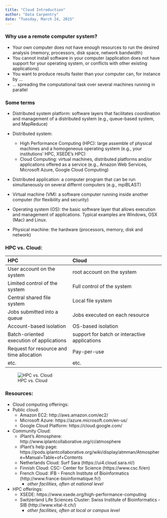 ```yaml
---
title: "Cloud Introduction"
author: "Data Carpentry"
date: "Tuesday, March 24, 2015"
---
```


### Why use a remote computer system?

 * Your own computer does not have enough resources to run the desired analysis (memory, processors, disk space, network bandwidth)
 * You cannot install software in your computer (application does not have support for your operating system, or conflicts with other existing applications)
 * You want to produce results faster than your computer can, for instance by ...
 * ... spreading the computational task over several machines running in parallel

### Some terms

 * Distributed system platform: software layers that facilitates coordination and management of a distributed system (e.g., queue-based system, and MapReduce)
 * Distributed system:
   * High Performance Computing (HPC): large assemble of physical machines and a homogeneous operating system (e.g., your institutions' HPC, XSEDE's HPC)
   * Cloud Computing: virtual machines, distributed platforms and/or applications offered as a service (e.g., Amazon Web Services, Microsoft Azure, Google Cloud Computing)
 * Distributed application: a computer program that can be run simultaneously on several differnt computers (e.g., mpiBLAST)

 * Virtual machine (VM): a software computer running inside another computer (for flexibility and security)
 * Operating system (OS): the basic software layer that allows execution and management of applications. Typical examples are Windows, OSX (Mac) and Linux. 
 * Physical machine: the hardware (processors, memory, disk and network)


### HPC vs. Cloud:

| HPC | Cloud |
|:----|:------|
| User account on the system | root account on the system |
| Limited control of the system | Full control of the system |
| Central shared file system | Local file system |
| Jobs submitted into a queue | Jobs executed on each resource |
| Account-based isolation | OS-based isolation |
| Batch-oriented execution of applications | support for batch or interactive applications |
| Request for resource and time allocation | Pay-per-use |
| etc. | etc.|

![HPC vs. Cloud](https://raw.githubusercontent.com/datacarpentry/cloud-genomics/master/lessons/images/HpcVsCloud.png)


### Resources:

 * Cloud computing offerings:
  * Public cloud:
  	* Amazon EC2: http://aws.amazon.com/ec2/
  	* Microsoft Azure: https://azure.microsoft.com/en-us/
  	* Google Cloud Platform: https://cloud.google.com/
  * Community Cloud: 
	* iPlant's Atmosphere: http://www.iplantcollaborative.org/ci/atmosphere
  	* iPlant's help page: https://pods.iplantcollaborative.org/wiki/display/atmman/Atmosphere+Manual+Table+of+Contents
 	* Netherlands Cloud: Surf Sara (https://ui4.cloud.sara.nl/)
	* Finnish Cloud: CSC- Center for Science (https://www.csc.fi/en)
	* French Cloud: IFB - French Institute of Bioinformatics (http://www.france-bioinformatique.fr/)
        * *other facilities, often at national level*
 * HPC offerings:
 	* XSEDE: https://www.xsede.org/high-performance-computing
 	* Switzerland Life Sciences Cluster: Swiss Institute of Bioinformatics - SIB (http://www.vital-it.ch/)
        * *other facilities, often at local or campus level*
